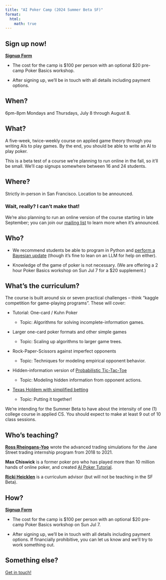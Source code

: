 ```yaml
---
title: "AI Poker Camp (2024 Summer Beta SF)"
format:
  html:
    math: true
---
```


::: {.callout-note appearance="default"}

## Sign up now! 

**[Signup Form](https://forms.gle/72yqxC3UpP9aa2wv7)**

- The cost for the camp is $100 per person with an optional $20 pre-camp Poker Basics workshop.

- After signing up, we'll be in touch with all details including payment options.
:::

## When?
6pm-8pm Mondays and Thursdays, July 8 through August 8.

## What?
A five-week, twice-weekly course on applied game theory through you writing AIs to play games. By the end, you should be able to write an AI to play poker.

This is a beta test of a course we’re planning to run online in the fall, so it’ll be small. We’ll cap signups somewhere between 16 and 24 students.

## Where?
Strictly in-person in San Francisco. Location to be announced.

### Wait, really? I can’t make that!
We’re also planning to run an online version of the course starting in late September; you can join our [mailing list](https://docs.google.com/forms/d/e/1FAIpQLSep2wLWyYzyBt2tBxCjlhEzUmMfSu8iVRRT2Zs5C5GUf_F3gw/viewform) to learn more when it’s announced.

## Who?

- We recommend students be able to program in Python and [perform a Bayesian update](https://towardsdatascience.com/bayesian-updating-simply-explained-c2ed3e563588) (though it’s fine to lean on an LLM for help on either).

- Knowledge of the game of poker is not necessary. (We are offering a 2 hour Poker Basics workshop on Sun Jul 7 for a $20 supplement.)

## What’s the curriculum?
The course is built around six or seven practical challenges – think “kaggle competition for game-playing programs”. These will cover:

- Tutorial: One-card / Kuhn Poker

  - Topic: Algorithms for solving incomplete-information games.

- Larger one-card poker formats and other simple games

  - Topic: Scaling up algorithms to larger game trees.

- Rock-Paper-Scissors against imperfect opponents

  - Topic: Techniques for modeling empirical opponent behavior.

- Hidden-information version of [Probabilistic Tic-Tac-Toe](https://www.csun.io/2024/06/08/probabilistic-tic-tac-toe.html)

  - Topic: Modeling hidden information from opponent actions.

- [Texas Holdem with simplified betting](https://manifoldmarkets.notion.site/Rock-Paper-Scissors-Poker-a77d63a1537941ebb15f8f81194dbabb)
  - Topic: Putting it together!

We’re intending for the Summer Beta to have about the intensity of one (1) college course in applied CS. You should expect to make at least 9 out of 10 class sessions.

## Who’s teaching?
**[Ross Rheingans-Yoo](https://twitter.com/_rossry)** wrote the advanced trading simulations for the Jane Street trading internship program from 2018 to 2021.

**Max Chiswick** is a former poker pro who has played more than 10 million hands of online poker, and created [AI Poker Tutorial](https://aipokertutorial.com).

**[Ricki Heicklen](https://rickiheicklen.com/)** is a curriculum advisor (but will not be teaching in the SF Beta).

## How?
**[Signup Form](https://forms.gle/72yqxC3UpP9aa2wv7)**

- The cost for the camp is $100 per person with an optional $20 pre-camp Poker Basics workshop on Sun Jul 7.

- After signing up, we'll be in touch with all details including payment options. If financially prohibitive, you can let us know and we’ll try to work something out.

## Something else?
[Get in touch!](mailto:info@poker.camp)